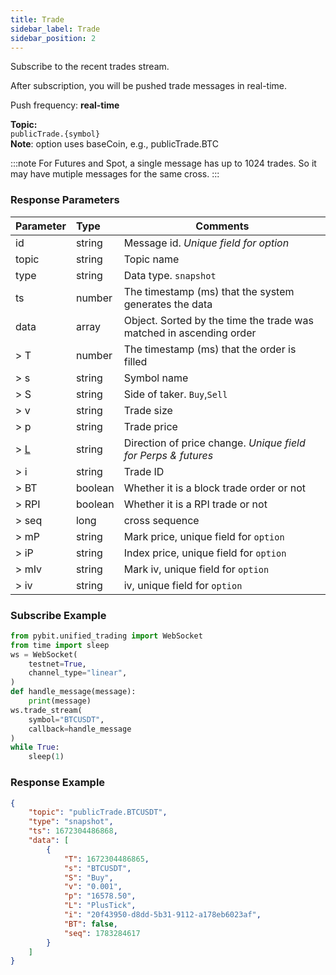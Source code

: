 ```yaml
---
title: Trade
sidebar_label: Trade
sidebar_position: 2
---
```


Subscribe to the recent trades stream.

After subscription, you will be pushed trade messages in real-time.

Push frequency: **real-time**

**Topic:**<br/>
`publicTrade.{symbol}`<br/>
**Note**: option uses baseCoin, e.g., publicTrade.BTC

:::note
For Futures and Spot, a single message has up to 1024 trades. So it may have mutiple messages for the same cross.
:::

### Response Parameters
| Parameter | Type | Comments|
|:----- |:-----|----- |
|id |string |Message id. _Unique field for option_ |
|topic |string |Topic name |
|type |string |Data type. `snapshot` |
|ts |number |The timestamp (ms) that the system generates the data |
|data |array |Object. Sorted by the time the trade was matched in ascending order |
|> T |number |The timestamp (ms) that the order is filled |
|> s |string |Symbol name  |
|> S |string |Side of taker. `Buy`,`Sell` |
|> v |string |Trade size |
|> p |string |Trade price |
|> [L](../../enum#tickdirection) |string |Direction of price change. _Unique field for Perps & futures_|
|> i |string |Trade ID |
|> BT |boolean |Whether it is a block trade order or not|
|> RPI |boolean |Whether it is a RPI trade or not|
|> seq |long |cross sequence|
|> mP |string |Mark price, unique field for `option`|
|> iP |string |Index price, unique field for `option`|
|> mIv |string |Mark iv, unique field for `option`|
|> iv |string |iv, unique field for `option`|

### Subscribe Example

```python
from pybit.unified_trading import WebSocket
from time import sleep
ws = WebSocket(
    testnet=True,
    channel_type="linear",
)
def handle_message(message):
    print(message)
ws.trade_stream(
    symbol="BTCUSDT",
    callback=handle_message
)
while True:
    sleep(1)
```

### Response Example

```json
{
    "topic": "publicTrade.BTCUSDT",
    "type": "snapshot",
    "ts": 1672304486868,
    "data": [
        {
            "T": 1672304486865,
            "s": "BTCUSDT",
            "S": "Buy",
            "v": "0.001",
            "p": "16578.50",
            "L": "PlusTick",
            "i": "20f43950-d8dd-5b31-9112-a178eb6023af",
            "BT": false,
            "seq": 1783284617
        }
    ]
}
```
